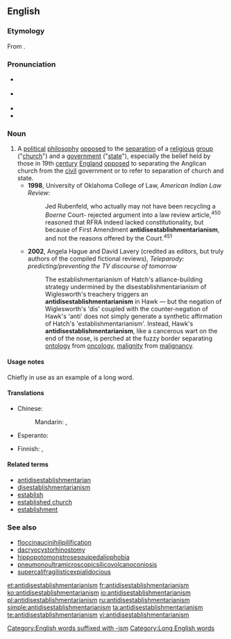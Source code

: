 ==English==
{{wikipedia}}

===Etymology===
From {{confix|anti|disestablishmentarian|ism|lang=en}}.

===Pronunciation===
* {{a|UK}} {{IPA|/ˌæn.ti.dɪz.ɪs.tæb.lɪʃ.mənˈtɛə.ɹɪə.nɪ.z(ə)m/|lang=en}}
* {{a|US}} {{IPA|/ˌæn.taiˌdɪs.ɛsˌtæb.lɪʃ.məntˈɛː.ɹi.ənˌɪ.zm/|/ˌæn.ti-/|lang=en}}
* {{audio|en-uk-antidisestablishmentarianism.ogg|Audio (UK)|lang=en}}
* {{audio|en-us-antidisestablishmentarianism.ogg|Audio (US)|lang=en}}

===Noun===
{{en-noun|-|s}}

# A [[political]] [[philosophy]] [[opposed]] to the [[separation]] of a [[religious]] [[group]] ("[[church]]") and a [[government]] ("[[state]]"), especially the belief held by those in 19th [[century]] [[England]] [[opposed]] to separating the Anglican church from the [[civil]] government or to refer to separation of church and state. {{defdate|from 20th c.}}
#* '''1998''', University of Oklahoma College of Law, ''American Indian Law Review'':
#*: Jed Rubenfeld, who actually may not have been recycling a ''Boerne'' Court- rejected argument into a law review article,<sup>450</sup> reasoned that RFRA indeed lacked constitutionality, but because of First Amendment '''antidisestablishmentarianism''', and not the reasons offered by the Court.<sup>451</sup>
#* '''2002''', Angela Hague and David Lavery (credited as editors, but truly authors of the compiled fictional reviews), ''Teleparody: predicting/preventing the TV discourse of tomorrow''
#*: The establishmentarianism of Hatch's alliance-building strategy undermined by the disestablishmentarianism of Wiglesworth's treachery triggers an '''antidisestablishmentarianism''' in Hawk &mdash; but the negation of Wiglesworth's 'dis' coupled with the counter-negation of Hawk's 'anti' does not simply generate a synthetic affirmation of Hatch's 'establishmentarianism'. Instead, Hawk's '''antidisestablishmentarianism''', like a cancerous wart on the end of the nose, is perched at the fuzzy border separating [[ontology]] from [[oncology]], [[malignity]] from [[malignancy]].

====Usage notes====
Chiefly in use as an example of a long word.

====Translations====
{{trans-top|philosophy opposed to separating church and state}}
* Chinese:
*: Mandarin: {{t|cmn|反政教分離主義|sc=Hani}}, {{t|cmn|反政教分离主义|tr=fǎn zhèngjiào fēnlí zhǔyì|sc=Hani}}
* Esperanto: {{t|eo|kontraŭmalfondistismo}}
{{trans-mid}}
* Finnish: {{t|fi|valtiokirkollisuus}}, {{t|fi|[[valtiokirkon]] [[puolustaminen]]}}
{{trans-bottom}}

====Related terms====
* [[antidisestablishmentarian]]
* [[disestablishmentarianism]]
* [[establish]]
* [[established church]]
* [[establishment]]

===See also===
* [[floccinaucinihilipilification]]
* [[dacryocystorhinostomy]]
* [[hippopotomonstrosesquipedaliophobia]]
* [[pneumonoultramicroscopicsilicovolcanoconiosis]]
* [[supercalifragilisticexpialidocious]]

[[Category:English words suffixed with -ism]]
[[Category:Long English words]]

[[et:antidisestablishmentarianism]]
[[fr:antidisestablishmentarianism]]
[[ko:antidisestablishmentarianism]]
[[io:antidisestablishmentarianism]]
[[pl:antidisestablishmentarianism]]
[[ru:antidisestablishmentarianism]]
[[simple:antidisestablishmentarianism]]
[[ta:antidisestablishmentarianism]]
[[te:antidisestablishmentarianism]]
[[vi:antidisestablishmentarianism]]